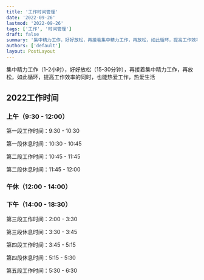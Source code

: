 ```yaml
---
title: '工作时间管理'
date: '2022-09-26'
lastmod: '2022-09-26'
tags: ['工作', '时间管理']
draft: false
summary: '集中精力工作，好好放松，再接着集中精力工作，再放松，如此循环，提高工作效率的同时，也能热爱工作，热爱生活'
authors: ['default']
layout: PostLayout
---
```


集中精力工作（1-2小时），好好放松（15-30分钟），再接着集中精力工作，再放松，如此循环，提高工作效率的同时，也能热爱工作，热爱生活

## 2022工作时间

### 上午（9:30 - 12:00）

第一段工作时间：9:30 - 10:30

第一段休息时间：10:30 - 10:45

第二段工作时间：10:45 - 11:45

第二段休息时间：11:45 - 12:00

### 午休（12:00 - 14:00）

### 下午（14:00 - 18:30）

第三段工作时间：2:00 - 3:30

第三段休息时间：3:30 - 3:45

第四段工作时间：3:45 - 5:15

第四段休息时间：5:15 - 5:30

第五段工作时间：5:30 - 6:30
